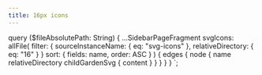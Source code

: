 ```yaml
---
title: 16px icons
---
```



<SvgSearch data={props.data.svgIcons} />


  query ($fileAbsolutePath: String) {
    ...SidebarPageFragment
    svgIcons: allFile(
      filter: { sourceInstanceName: { eq: "svg-icons" }, relativeDirectory: { eq: "16" } }
      sort: { fields: name, order: ASC }
    ) {
      edges {
        node {
          name
          relativeDirectory
          childGardenSvg {
            content
          }
        }
      }
    }
  }
`;
